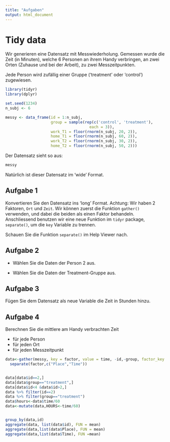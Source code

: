 ```yaml
---
title: "Aufgaben"
output: html_document
---
```


# Tidy data

Wir generieren eine Datensatz mit Messwiederholung. Gemessen wurde die Zeit (in Minuten), welche 6 Personen an ihrem Handy verbringen, an zwei Orten (Zuhause und bei der Arbeit), zu zwei Messzeitpunkten.

Jede Person wird zufällig einer Gruppe ('treatment' oder 'control') zugewiesen.

```r
library(tidyr)
library(dplyr)
```

```r
set.seed(1234)
n_subj <- 6

messy <- data_frame(id = 1:n_subj,
                    group = sample(rep(c('control', 'treatment'),
                                     each = 3)),
                    work_T1 = floor(rnorm(n_subj, 20, 2)),
                    home_T1 = floor(rnorm(n_subj, 60, 2)),
                    work_T2 = floor(rnorm(n_subj, 30, 2)),
                    home_T2 = floor(rnorm(n_subj, 50, 2)))
```


Der Datensatz sieht so aus:
```r
messy
```




Natürlich ist dieser Datensatz im 'wide' Format.


## Aufgabe 1
Konvertieren Sie den Datensatz ins 'long' Format. Achtung: Wir haben 2 Faktoren, `Ort` und `Zeit`. Wir können zuerst die Funktion `gather()` verwenden, und dabei die beiden als einen Faktor behandeln. Anschliessend benutzen wir eine neue Funktion im `tidyr` package, `separate()`, um die `key` Variable zu trennen. 

Schauen Sie die Funktion `separate()` im Help Viewer nach.



## Aufgabe 2
- Wählen Sie die Daten der Person 2 aus.

- Wählen Sie die Daten der Treatment-Gruppe aus.


## Aufgabe 3
Fügen Sie dem Datensatz als neue Variable die Zeit in Stunden hinzu.



## Aufgabe 4
Berechnen Sie die mittlere am Handy verbrachten Zeit

- für jede Person
- für jeden Ort
- für jeden Messzeitpunkt

```r
data<-gather(messy, key = factor, value = time, -id,-group, factor_key = T) %>% 
  separate(factor,c("Place","Time"))


data[data$id==2,]
data[data$group=="treatment",]
data[data$id<4 &data$id>2,]
data %>% filter(id==2)
data %>% filter(group=="treatment")
data$hours<-data$time/60
data<-mutate(data,HOURS<-time/60)


group_by(data,id)
aggregate(data, list(data$id), FUN = mean)
aggregate(data,list(data$Place), FUN = mean)
aggregate(data,list(data$Time), FUN =mean)

```

